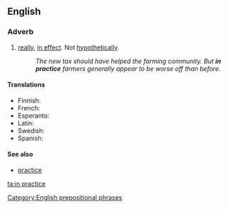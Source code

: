 ==English==

===Adverb===
{{en-adv|pos=[[in]] [[practice]]|-}}

# [[really]], [[in effect]]. Not [[hypothetically]].
#:''The new tax should have helped the farming community. But '''in practice''' farmers generally appear to be worse off than before.''

====Translations====
* Finnish: {{t+|fi|käytännössä}}
* French: {{t+|fr|pratiquement}}
* Esperanto: {{t-|eo|praktike|xs=Esperanto}}
* Latin: {{t|la|in actu}}
* Swedish: {{t|sv|i praktiken}}
* Spanish: {{t-|es|en la práctica}}

====See also====
*[[practice]]

[[Category:English prepositional phrases]]

[[ta:in practice]]